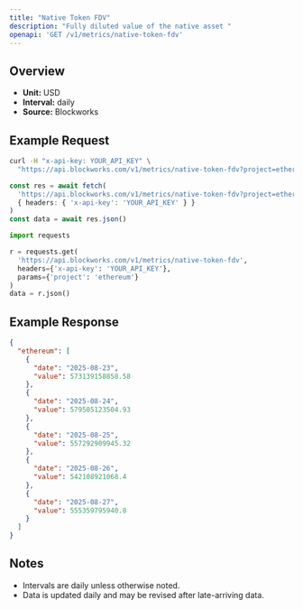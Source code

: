 ```yaml
---
title: "Native Token FDV"
description: "Fully diluted value of the native asset "
openapi: 'GET /v1/metrics/native-token-fdv'
---
```


## Overview

- **Unit:** USD
- **Interval:** daily
- **Source:** Blockworks

## Example Request

<CodeGroup>

```bash cURL
curl -H "x-api-key: YOUR_API_KEY" \
  "https://api.blockworks.com/v1/metrics/native-token-fdv?project=ethereum"
```

```typescript TypeScript
const res = await fetch(
  'https://api.blockworks.com/v1/metrics/native-token-fdv?project=ethereum',
  { headers: { 'x-api-key': 'YOUR_API_KEY' } }
)
const data = await res.json()
```

```python Python
import requests

r = requests.get(
  'https://api.blockworks.com/v1/metrics/native-token-fdv',
  headers={'x-api-key': 'YOUR_API_KEY'},
  params={'project': 'ethereum'}
)
data = r.json()
```

</CodeGroup>

## Example Response

```json
{
  "ethereum": [
    {
      "date": "2025-08-23",
      "value": 573139158858.58
    },
    {
      "date": "2025-08-24",
      "value": 579505123504.93
    },
    {
      "date": "2025-08-25",
      "value": 557292909945.32
    },
    {
      "date": "2025-08-26",
      "value": 542108921068.4
    },
    {
      "date": "2025-08-27",
      "value": 555359795940.8
    }
  ]
}
```

## Notes
- Intervals are daily unless otherwise noted.
- Data is updated daily and may be revised after late-arriving data.
